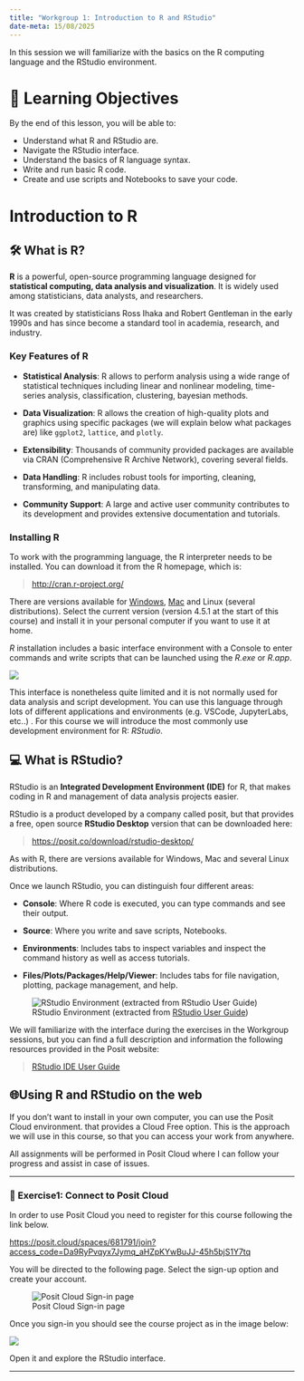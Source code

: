 ```yaml
---
title: "Workgroup 1: Introduction to R and RStudio"
date-meta: 15/08/2025
---
```


In this session we will familiarize with the basics on the R computing language and the RStudio environment.

# 🧠 Learning Objectives

By the end of this lesson, you will be able to:

-   Understand what R and RStudio are.
-   Navigate the RStudio interface.
-   Understand the basics of R language syntax.
-   Write and run basic R code.
-   Create and use scripts and Notebooks to save your code.

# Introduction to R

## 🛠️ What is R?

**R** is a powerful, open-source programming language designed for **statistical computing, data analysis and visualization**. It is widely used among statisticians, data analysts, and researchers.

It was created by statisticians Ross Ihaka and Robert Gentleman in the early 1990s and has since become a standard tool in academia, research, and industry.

### **Key Features of R**

-   **Statistical Analysis**: R allows to perform analysis using a wide range of statistical techniques including linear and nonlinear modeling, time-series analysis, classification, clustering, bayesian methods.

-   **Data Visualization**: R allows the creation of high-quality plots and graphics using specific packages (we will explain below what packages are) like `ggplot2`, `lattice`, and `plotly`.

-   **Extensibility**: Thousands of community provided packages are available via CRAN (Comprehensive R Archive Network), covering several fields.

-   **Data Handling**: R includes robust tools for importing, cleaning, transforming, and manipulating data.

-   **Community Support**: A large and active user community contributes to its development and provides extensive documentation and tutorials.

### Installing R

To work with the programming language, the R interpreter needs to be installed. You can download it from the R homepage, which is:

> <http://cran.r-project.org/>

There are versions available for [Windows](https://cran.r-project.org/bin/windows/base/R-4.5.1-win.exe), [Mac](https://cran.r-project.org/bin/macosx/big-sur-arm64/base/R-4.5.1-arm64.pkg) and Linux (several distributions). Select the current version (version 4.5.1 at the start of this course) and install it in your personal computer if you want to use it at home.

*R* installation includes a basic interface environment with a Console to enter commands and write scripts that can be launched using the *R.exe* or *R.app*.

![](images/clipboard-347489880.png)

This interface is nonetheless quite limited and it is not normally used for data analysis and script development. You can use this language through lots of different applications and environments (e.g. VSCode, JupyterLabs, etc..) . For this course we will introduce the most commonly use development environment for R: *RStudio*.

## 💻 What is RStudio?

RStudio is an **Integrated Development Environment (IDE)** for R, that makes coding in R and management of data analysis projects easier.

RStudio is a product developed by a company called posit, but that provides a free, open source **RStudio Desktop** version that can be downloaded here:

> <https://posit.co/download/rstudio-desktop/>

As with R, there are versions available for Windows, Mac and several Linux distributions.

Once we launch RStudio, you can distinguish four different areas:

-   **Console**: Where R code is executed, you can type commands and see their output.

-   **Source**: Where you write and save scripts, Notebooks.

-   **Environments**: Includes tabs to inspect variables and inspect the command history as well as access tutorials.

-   **Files/Plots/Packages/Help/Viewer**: Includes tabs for file navigation, plotting, package management, and help.

![RStudio Environment (extracted from [RStudio User Guide](https://docs.posit.co/ide/user/ide/guide/ui/ui-panes.html "RStudio User Guide"))](images/clipboard-4013327463.png)

We will familiarize with the interface during the exercises in the Workgroup sessions, but you can find a full description and information the following resources provided in the Posit website:

> [RStudio IDE User Guide](https://docs.posit.co/ide/user/ide/guide/ui/ui-panes.html)

## 🌐Using R and RStudio on the web

If you don't want to install in your own computer, you can use the Posit Cloud environment. that provides a Cloud Free option. This is the approach we will use in this course, so that you can access your work from anywhere.

All assignments will be performed in Posit Cloud where I can follow your progress and assist in case of issues.

------------------------------------------------------------------------

### 📝 Exercise1: Connect to Posit Cloud {#sec-exercise1}

In order to use Posit Cloud you need to register for this course following the link below.

<https://posit.cloud/spaces/681791/join?access_code=Da9RyPvqyx7Jymq_aHZpKYwBuJJ-45h5bjS1Y7tq>

You will be directed to the following page. Select the sign-up option and create your account.

![Posit Cloud Sign-in page](images/PositSignIn.png)

Once you sign-in you should see the course project as in the image below:

![](images/PositCloudProject.png){fig-align="left"}

Open it and explore the RStudio interface.

------------------------------------------------------------------------
